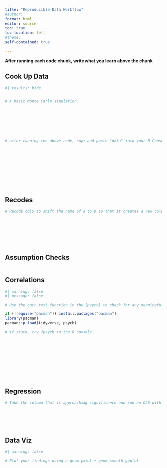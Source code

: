 ```yaml
---
title: "Reproducible Data Workflow"
#author: 
format: html
editor: source
toc: true
toc-location: left
#theme: 
self-contained: true

---
```



**After running each code chunk, write what you learn above the chunk**

## Cook Up Data



```r
#| results: hide


# A basic Monte Carlo simulation.








# after running the above code, copy and paste "data" into your R Console to check it out












```


## Recodes 


```r


# Recode col5 to shift the name of A to D so that it creates a new column called "colrecode"









```


## Assumption Checks 



```r
















```



## Correlations 


```r
#| warning: false
#| message: false

# Use the corr.test function in the {psych} to check for any meaningful correlations (hint: remove the column that does not contain numeric values)

if (!require("pacman")) install.packages("pacman")
library(pacman)
pacman::p_load(tidyverse, psych)

# if stuck, try ?psych in the R console 












```


## Regression 


```r

# Take the column that is approaching significance and run an OLS with the remaining columns (hint: col1 ~ col2 + col3 + col4)







```


## Data Viz 


```r
#| warning: false

# Plot your findings using a geom_point + geom_smooth ggplot









```


